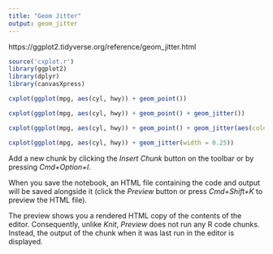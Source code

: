 ```yaml
---
title: "Geom Jitter"
output: geom_jitter
---
```


 https://ggplot2.tidyverse.org/reference/geom_jitter.html

```r
source('cxplot.r')
library(ggplot2)
library(dplyr)
library(canvasXpress)
``` 

```r
cxplot(ggplot(mpg, aes(cyl, hwy)) + geom_point())
```

```r
cxplot(ggplot(mpg, aes(cyl, hwy)) + geom_point() + geom_jitter())
```

```r
cxplot(ggplot(mpg, aes(cyl, hwy)) + geom_point() + geom_jitter(aes(colour = class)))
```

```r
cxplot(ggplot(mpg, aes(cyl, hwy)) + geom_jitter(width = 0.25))
```

Add a new chunk by clicking the *Insert Chunk* button on the toolbar or by pressing *Cmd+Option+I*.

When you save the notebook, an HTML file containing the code and output will be saved alongside it (click the *Preview* button or press *Cmd+Shift+K* to preview the HTML file). 

The preview shows you a rendered HTML copy of the contents of the editor. Consequently, unlike *Knit*, *Preview* does not run any R code chunks. Instead, the output of the chunk when it was last run in the editor is displayed.


